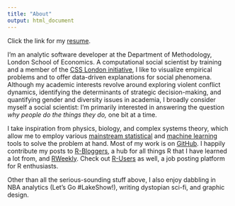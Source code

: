 ```yaml
---
title: "About"
output: html_document
---
```


Click the link for my [resume](/img/Ciflikli_CV_050818.pdf).

I'm an analytic software developer at the Department of Methodology, London School of Economics. A computational social scientist by training and a member of the [CSS London initiative](http://www.csslondoninitiative.co.uk/people/), I like to visualize empirical problems and to offer data-driven explanations for social phenomena. Although my academic interests revolve around exploring violent conflict dynamics, identifying the determinants of strategic decision-making, and quantifying gender and diversity issues in academia, I broadly consider myself a social scientist: I'm primarily interested in answering the question _why people do the things they do,_ one bit at a time.

I take inspiration from physics, biology, and complex systems theory, which allow me to employ various [mainstream statistical](http://blogs.lse.ac.uk/impactofsocialsciences/2014/09/23/data-science-statistics-communication/) and [machine learning](https://xkcd.com/1838/) tools to solve the problem at hand. Most of my work is on [GitHub](https://github.com/ciflikli). I happily contribute my posts to [R-Bloggers](https://www.r-bloggers.com/), a hub for all things R that I have learned a lot from, and [RWeekly](https://rweekly.org/). Check out [R-Users](https://www.r-users.com/) as well, a job posting platform for R enthusiasts.

Other than all the serious-sounding stuff above, I also enjoy dabbling in NBA analytics (Let's Go #LakeShow!), writing dystopian sci-fi, and graphic design.